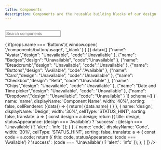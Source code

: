 ```yaml
---
title: Components
description: Components are the reusable building blocks of our design system. Each component meets a specific interaction or UI need, and has been specifically created to work together to create patterns and intuitive user experiences.
---
```


<TabsWrapper>
    <Tab label="All components">
      <br/>
      <div style={{ width: 'var(--spacing-9)' }}>
          <Input placeholder="Search components" icon="search" />
      </div>
    </Tab>
    <Tab label="Status">
      <br/>
      <Card shadow='none'>
        <Table
          showMenu={false}
          type='resource'
          withHeader={false}
          onRowClick={(props) => {
            if(props.name === 'Buttons'){
              window.open(
                '/components/button/usage/',
                '_blank'
              )
            }
          }}
          data={[
            {"name": "Avatar","design": "Unavailable", "code":"Unavailable" }, 
            {"name": "Badges","design": "Unavailable", "code":"Unavailable" }, 
            {"name": "Breadcrumb","design": "Unavailable", "code":"Unavailable" },
            {"name": "Buttons","design": "Available", "code":"Available" },  
            {"name": "Card","design": "Unavailable", "code":"Unavailable" }, 
            {"name": "Checkbox","design": "Beta", "code":"Unavailable" }, 
            {"name": "Chips","design": "Unavailable", "code":"Unavailable" }, 
            {"name": "Date and Time picker","design": "Unavailable", "code": "Unavailable" }, 
            {"name": "Dropdown","design": "Unavailable", "code": "Unavailable" } 
          ]}
          schema={[
            {
              name: 'name', 
              displayName: 'Component Name',
              width: '40%',
              sorting: false,
              cellRenderer: ({data}) => {
                return(
                  <Text appearance="link">{data.name}</Text>
                )
              }
            },
            {
              name: 'design', 
              displayName: 'Design',
              width: '30%',
              cellType: 'STATUS_HINT',
              sorting: false,
              translate: a => {
                  const design = a.design;
                  return ({
                    title: design,
                    statusAppearance: (design === 'Available') ? 'success' : (design === 'Unavailable') ? 'alert' : 'info'
                  });
              }
            },
            {
              name: 'code', 
              displayName: 'Code',
              width: '30%',
              cellType: 'STATUS_HINT',
              sorting: false,
              translate: a => {
                  const code = a.code;
                  return ({
                    title: code,
                    statusAppearance: (code === 'Available') ? 'success' : (code === 'Unavailable') ? 'alert' : 'info'
                  });
              },
            }
          ]}
        />
      </Card>
    </Tab>
</TabsWrapper>

